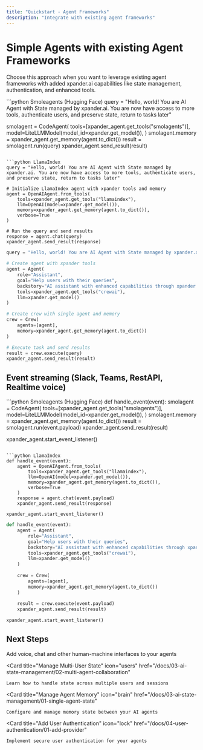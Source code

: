 ```yaml
---
title: "Quickstart - Agent Frameworks"
description: "Integrate with existing agent frameworks"
---
```


# Simple Agents with existing Agent Frameworks
Choose this approach when you want to leverage existing agent frameworks with added xpander.ai capabilities like state management, authentication, and enhanced tools.

<CodeGroup>
```python Smoleagents (Hugging Face)
query = "Hello, world! You are AI Agent with State managed by xpander.ai. You are now have access to more tools, authenticate users, and preserve state, return to tasks later"

smolagent = CodeAgent(
		    tools=[xpander_agent.get_tools("smolagents")],
		    model=LiteLLMModel(model_id=xpander.get_model()),
		)
smolagent.memory = xpander_agent.get_memory(agent.to_dict())
result = smolagent.run(query)
xpander_agent.send_result(result)
```

```python LlamaIndex
query = "Hello, world! You are AI Agent with State managed by xpander.ai. You are now have access to more tools, authenticate users, and preserve state, return to tasks later"

# Initialize LlamaIndex agent with xpander tools and memory
agent = OpenAIAgent.from_tools(
    tools=xpander_agent.get_tools("llamaindex"),
    llm=OpenAI(model=xpander.get_model()),
    memory=xpander_agent.get_memory(agent.to_dict()),
    verbose=True
)

# Run the query and send results
response = agent.chat(query)
xpander_agent.send_result(response)
```

```python CrewAI
query = "Hello, world! You are AI Agent with State managed by xpander.ai. You are now have access to more tools, authenticate users, and preserve state, return to tasks later"

# Create agent with xpander tools
agent = Agent(
    role="Assistant",
    goal="Help users with their queries",
    backstory="AI assistant with enhanced capabilities through xpander.ai",
    tools=xpander_agent.get_tools("crewai"),
    llm=xpander.get_model()
)

# Create crew with single agent and memory
crew = Crew(
    agents=[agent],
    memory=xpander_agent.get_memory(agent.to_dict())
)

# Execute task and send results
result = crew.execute(query)
xpander_agent.send_result(result)
```
</CodeGroup>

## Event streaming (Slack, Teams, RestAPI, Realtime voice)

<CodeGroup>
```python Smoleagents (Hugging Face)
def handle_event(event):
		smolagent = CodeAgent(
		    tools=[xpander_agent.get_tools("smolagents")],
		    model=LiteLLMModel(model_id=xpander.get_model()),
		)
		smolagent.memory = xpander_agent.get_memory(agent.to_dict())
    result = smolagent.run(event.payload)
    xpander_agent.send_result(result)

xpander_agent.start_event_listener()
```

```python LlamaIndex
def handle_event(event):
    agent = OpenAIAgent.from_tools(
        tools=xpander_agent.get_tools("llamaindex"),
        llm=OpenAI(model=xpander.get_model()),
        memory=xpander_agent.get_memory(agent.to_dict()),
        verbose=True
    )
    response = agent.chat(event.payload)
    xpander_agent.send_result(response)

xpander_agent.start_event_listener()
```

```python CrewAI
def handle_event(event):
    agent = Agent(
        role="Assistant",
        goal="Help users with their queries",
        backstory="AI assistant with enhanced capabilities through xpander.ai",
        tools=xpander_agent.get_tools("crewai"),
        llm=xpander.get_model()
    )
    
    crew = Crew(
        agents=[agent],
        memory=xpander_agent.get_memory(agent.to_dict())
    )
    
    result = crew.execute(event.payload)
    xpander_agent.send_result(result)

xpander_agent.start_event_listener()
```
</CodeGroup>

## Next Steps
<CardGroup cols={2}>
  <Card 
    title="Add Voice & Chat Interfaces" 
    icon="microphone"
    href="/docs/05-human-interfaces/01-voice-apis"
  >
    Add voice, chat and other human-machine interfaces to your agents
  </Card>

  <Card 
    title="Manage Multi-User State" 
    icon="users"
    href="/docs/03-ai-state-management/02-multi-agent-collaboration"
  >
    Learn how to handle state across multiple users and sessions
  </Card>

  <Card 
    title="Manage Agent Memory" 
    icon="brain"
    href="/docs/03-ai-state-management/01-single-agent-state"
  > 
    Configure and manage memory state between your AI agents
  </Card>

  <Card 
    title="Add User Authentication" 
    icon="lock"
    href="/docs/04-user-authentication/01-add-provider"
  >
    Implement secure user authentication for your agents
  </Card>
</CardGroup> 